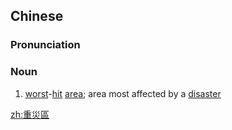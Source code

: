 {{also|重灾区}}
==Chinese==
{{zh-forms|s=重灾区|type=12}}

===Pronunciation===
{{zh-pron
|m=zhòngzāiqū
|cat=n
}}

===Noun===
{{zh-noun}}

# [[worst]]-[[hit]] [[area]]; area most affected by a [[disaster]]

[[zh:重災區]]